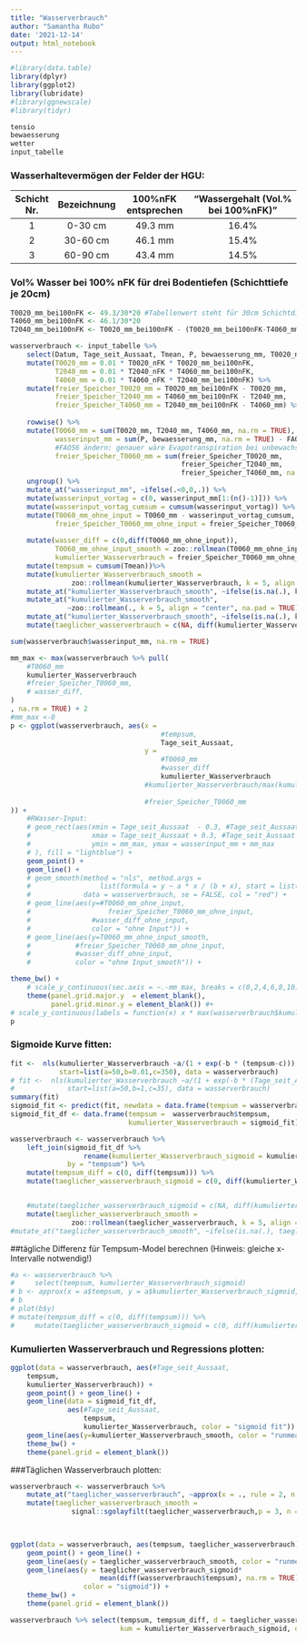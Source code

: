 ```yaml
---
title: "Wasserverbrauch"
author: "Samantha Rubo"
date: '2021-12-14'
output: html_notebook
---
```


```r
#library(data.table)
library(dplyr)
library(ggplot2)
library(lubridate)
#library(ggnewscale)
#library(tidyr)
```

```r
tensio
bewaesserung
wetter
input_tabelle
```

### Wasserhaltevermögen der Felder der HGU:
|Schicht Nr.|Bezeichnung|100%nFK entsprechen|"Wassergehalt (Vol.% bei 100%nFK)"|
|:---------:|:---------:|:-----------------:|:--------------------------------:|
|   1       |	0-30 cm	|       49.3 mm     |	            16.4%              |
|   2       |  30-60 cm |       46.1 mm     |	            15.4%              |
|   3       |  60-90 cm |       43.4 mm     |               14.5%              |

### Vol% Wasser bei 100% nFK für drei Bodentiefen (Schichttiefe je 20cm)
```r
T0020_mm_bei100nFK <- 49.3/30*20 #Tabellenwert steht für 30cm Schichtdicke. Umrechnen auf 20cm.
T4060_mm_bei100nFK <- 46.1/30*20
T2040_mm_bei100nFK <- T0020_mm_bei100nFK - (T0020_mm_bei100nFK-T4060_mm_bei100nFK)/2
```

```r
wasserverbrauch <- input_tabelle %>%
    select(Datum, Tage_seit_Aussaat, Tmean, P, bewaesserung_mm, T0020_nFK, T2040_nFK, T4060_nFK, FAO56) %>%
    mutate(T0020_mm = 0.01 * T0020_nFK * T0020_mm_bei100nFK,
           T2040_mm = 0.01 * T2040_nFK * T4060_mm_bei100nFK,
           T4060_mm = 0.01 * T4060_nFK * T2040_mm_bei100nFK) %>%
    mutate(freier_Speicher_T0020_mm = T0020_mm_bei100nFK - T0020_mm,
           freier_Speicher_T2040_mm = T4060_mm_bei100nFK - T2040_mm,
           freier_Speicher_T4060_mm = T2040_mm_bei100nFK - T4060_mm) %>% 
    
    rowwise() %>%
    mutate(T0060_mm = sum(T0020_mm, T2040_mm, T4060_mm, na.rm = TRUE),
           wasserinput_mm = sum(P, bewaesserung_mm, na.rm = TRUE) - FAO56, 
           #FAO56 ändern: genauer wäre Evapotranspiration bei unbewachsenem Boden
           freier_Speicher_T0060_mm = sum(freier_Speicher_T0020_mm,
                                          freier_Speicher_T2040_mm,
                                          freier_Speicher_T4060_mm, na.rm = TRUE)) %>% 
    ungroup() %>%
    mutate_at("wasserinput_mm", ~ifelse(.<0,0,.)) %>%
    mutate(wasserinput_vortag = c(0, wasserinput_mm[1:(n()-1)])) %>%
    mutate(wasserinput_vortag_cumsum = cumsum(wasserinput_vortag)) %>% ##cumsum
    mutate(T0060_mm_ohne_input = T0060_mm - wasserinput_vortag_cumsum,
           freier_Speicher_T0060_mm_ohne_input = freier_Speicher_T0060_mm + wasserinput_vortag_cumsum) %>%
    
    mutate(wasser_diff = c(0,diff(T0060_mm_ohne_input)),
           T0060_mm_ohne_input_smooth = zoo::rollmean(T0060_mm_ohne_input, k = 5, align = "center", na.pad = TRUE),
           kumulierter_Wasserverbrauch = freier_Speicher_T0060_mm_ohne_input - min(freier_Speicher_T0060_mm_ohne_input, na.rm = TRUE)) %>%
    mutate(tempsum = cumsum(Tmean))%>% 
    mutate(kumulierter_Wasserverbrauch_smooth = 
               zoo::rollmean(kumulierter_Wasserverbrauch, k = 5, align = "center", na.pad = TRUE)) %>%
    mutate_at("kumulierter_Wasserverbrauch_smooth", ~ifelse(is.na(.), kumulierter_Wasserverbrauch,.)) %>%
    mutate_at("kumulierter_Wasserverbrauch_smooth", 
              ~zoo::rollmean(., k = 5, align = "center", na.pad = TRUE)) %>%
    mutate_at("kumulierter_Wasserverbrauch_smooth", ~ifelse(is.na(.), kumulierter_Wasserverbrauch,.)) %>%
    mutate(taeglicher_wasserverbrauch = c(NA, diff(kumulierter_Wasserverbrauch_smooth)))

sum(wasserverbrauch$wasserinput_mm, na.rm = TRUE)
```

```r
mm_max <- max(wasserverbrauch %>% pull(
    #T0060_mm
    kumulierter_Wasserverbrauch
    #freier_Speicher_T0060_mm,
    # wasser_diff,
)
, na.rm = TRUE) + 2
#mm_max <-0
p <- ggplot(wasserverbrauch, aes(x = 
                                     #tempsum,
                                     Tage_seit_Aussaat, 
                                 y = 
                                     #T0060_mm
                                     #wasser_diff
                                     kumulierter_Wasserverbrauch
                                 #kumulierter_Wasserverbrauch/max(kumulierter_Wasserverbrauch)
                                 
                                 #freier_Speicher_T0060_mm
)) +
    #RWasser-Input:
    # geom_rect(aes(xmin = Tage_seit_Aussaat  - 0.3, #Tage_seit_Aussaat oder tempsum
    #               xmax = Tage_seit_Aussaat + 0.3, #Tage_seit_Aussaat oder tempsum
    #               ymin = mm_max, ymax = wasserinput_mm + mm_max
    # ), fill = "lightblue") + 
    geom_point() + 
    geom_line() + 
    # geom_smooth(method = "nls", method.args = 
    #                 list(formula = y ~ a * x / (b + x), start = list(a = 1, b = 1)), 
    #             data = wasserverbrauch, se = FALSE, col = "red") +
    # geom_line(aes(y=#T0060_mm_ohne_input,
    #                   freier_Speicher_T0060_mm_ohne_input,
    #               #wasser_diff_ohne_input,
    #               color = "ohne Input")) +
    # geom_line(aes(y=T0060_mm_ohne_input_smooth,
    #           #freier_Speicher_T0060_mm_ohne_input,
    #           #wasser_diff_ohne_input,
    #           color = "ohne Input_smooth")) +

theme_bw() + 
    # scale_y_continuous(sec.axis = ~.-mm_max, breaks = c(0,2,4,6,8,10) ) + 
    theme(panel.grid.major.y  = element_blank(), 
          panel.grid.minor.y = element_blank()) #+ 
# scale_y_continuous(labels = function(x) x * max(wasserverbrauch$kumulierter_Wasserverbrauch, na.rm = TRUE))
p
```
### Sigmoide Kurve fitten:
```r
fit <-  nls(kumulierter_Wasserverbrauch ~a/(1 + exp(-b * (tempsum-c))), 
            start=list(a=50,b=0.01,c=350), data = wasserverbrauch)
# fit <-  nls(kumulierter_Wasserverbrauch ~a/(1 + exp(-b * (Tage_seit_Aussaat-c))), 
#             start=list(a=50,b=1,c=35), data = wasserverbrauch)
summary(fit)
sigmoid_fit <- predict(fit, newdata = data.frame(tempsum = wasserverbrauch$tempsum))
sigmoid_fit_df <- data.frame(tempsum =  wasserverbrauch$tempsum,
                             kumulierter_Wasserverbrauch = sigmoid_fit)
```

```r
wasserverbrauch <- wasserverbrauch %>% 
    left_join(sigmoid_fit_df %>% 
                  rename(kumulierter_Wasserverbrauch_sigmoid = kumulierter_Wasserverbrauch), 
              by = "tempsum") %>%
    mutate(tempsum_diff = c(0, diff(tempsum))) %>%
    mutate(taeglicher_wasserverbrauch_sigmoid = c(0, diff(kumulierter_Wasserverbrauch_sigmoid)) / tempsum_diff) %>%


    #mutate(taeglicher_wasserverbrauch_sigmoid = c(NA, diff(kumulierter_Wasserverbrauch_sigmoid))) %>%
    mutate(taeglicher_wasserverbrauch_smooth = 
               zoo::rollmean(taeglicher_wasserverbrauch, k = 5, align = "center", na.pad = TRUE)) #%>%
#mutate_at("taeglicher_wasserverbrauch_smooth", ~ifelse(is.na(.), taeglicher_wasserverbrauch,.))

```

##tägliche Differenz für Tempsum-Model berechnen (Hinweis: gleiche x-Intervalle notwendig!)
```r
#a <- wasserverbrauch %>%
#     select(tempsum, kumulierter_Wasserverbrauch_sigmoid)
# b <- approx(x = a$tempsum, y = a$kumulierter_Wasserverbrauch_sigmoid, method = "constant", rule = 1,n = nrow(wasserverbrauch))
# b
# plot(b$y)
# mutate(tempsum_diff = c(0, diff(tempsum))) %>%
#     mutate(taeglicher_wasserverbrauch_sigmoid = c(0, diff(kumulierter_Wasserverbrauch_sigmoid)) - tempsum_diff)


```


### Kumulierten Wasserverbrauch und Regressions plotten:
```r
ggplot(data = wasserverbrauch, aes(#Tage_seit_Aussaat,
    tempsum, 
    kumulierter_Wasserverbrauch)) + 
    geom_point() + geom_line() + 
    geom_line(data = sigmoid_fit_df,
              aes(#Tage_seit_Aussaat, 
                  tempsum,
                  kumulierter_Wasserverbrauch, color = "sigmoid fit")) +
    geom_line(aes(y=kumulierter_Wasserverbrauch_smooth, color = "runmean_5")) + 
    theme_bw() + 
    theme(panel.grid = element_blank())

```

###Täglichen Wasserverbrauch plotten:
```r
wasserverbrauch <- wasserverbrauch %>%
    mutate_at("taeglicher_wasserverbrauch", ~approx(x = ., rule = 2, n = n())$y) %>%
    mutate(taeglicher_wasserverbrauch_smooth = 
               signal::sgolayfilt(taeglicher_wasserverbrauch,p = 3, n = 21))
    


ggplot(data = wasserverbrauch, aes(tempsum, taeglicher_wasserverbrauch)) + 
    geom_point() + geom_line() + 
    geom_line(aes(y = taeglicher_wasserverbrauch_smooth, color = "runmean_5")) + 
    geom_line(aes(y = taeglicher_wasserverbrauch_sigmoid*
                      mean(diff(wasserverbrauch$tempsum), na.rm = TRUE), 
                  color = "sigmoid")) + 
    theme_bw() + 
    theme(panel.grid = element_blank())

```


```r
wasserverbrauch %>% select(tempsum, tempsum_diff, d = taeglicher_wasserverbrauch,
                           kum = kumulierter_Wasserverbrauch_sigmoid, d_sigmoid = taeglicher_wasserverbrauch_sigmoid)
```


